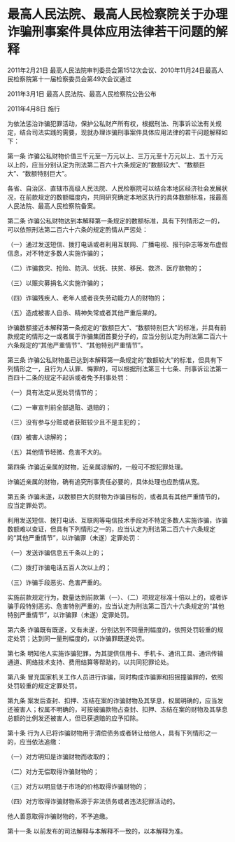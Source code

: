 # 最高人民法院、最高人民检察院关于办理诈骗刑事案件具体应用法律若干问题的解释

2011年2月21日 最高人民法院审判委员会第1512次会议、2010年11月24日最高人民检察院第十一届检察委员会第49次会议通过

2011年3月1日 最高人民法院、最高人民检察院公告公布

2011年4月8日 施行

  

为依法惩治诈骗犯罪活动，保护公私财产所有权，根据刑法、刑事诉讼法有关规定，结合司法实践的需要，现就办理诈骗刑事案件具体应用法律的若干问题解释如下：

第一条 诈骗公私财物价值三千元至一万元以上、三万元至十万元以上、五十万元以上的，应当分别认定为刑法第二百六十六条规定的“数额较大”、“数额巨大”、“数额特别巨大”。

各省、自治区、直辖市高级人民法院、人民检察院可以结合本地区经济社会发展状况，在前款规定的数额幅度内，共同研究确定本地区执行的具体数额标准，报最高人民法院、最高人民检察院备案。

第二条 诈骗公私财物达到本解释第一条规定的数额标准，具有下列情形之一的，可以依照刑法第二百六十六条的规定酌情从严惩处：

（一）通过发送短信、拨打电话或者利用互联网、广播电视、报刊杂志等发布虚假信息，对不特定多数人实施诈骗的；

（二）诈骗救灾、抢险、防汛、优抚、扶贫、移民、救济、医疗款物的；

（三）以赈灾募捐名义实施诈骗的；

（四）诈骗残疾人、老年人或者丧失劳动能力人的财物的；

（五）造成被害人自杀、精神失常或者其他严重后果的。

诈骗数额接近本解释第一条规定的“数额巨大”、“数额特别巨大”的标准，并具有前款规定的情形之一或者属于诈骗集团首要分子的，应当分别认定为刑法第二百六十六条规定的“其他严重情节”、“其他特别严重情节”。

第三条 诈骗公私财物虽已达到本解释第一条规定的“数额较大”的标准，但具有下列情形之一，且行为人认罪、悔罪的，可以根据刑法第三十七条、刑事诉讼法第一百四十二条的规定不起诉或者免予刑事处罚：

（一）具有法定从宽处罚情节的；

（二）一审宣判前全部退赃、退赔的；

（三）没有参与分赃或者获赃较少且不是主犯的；

（四）被害人谅解的；

（五）其他情节轻微、危害不大的。

第四条 诈骗近亲属的财物，近亲属谅解的，一般可不按犯罪处理。

诈骗近亲属的财物，确有追究刑事责任必要的，具体处理也应酌情从宽。

第五条 诈骗未遂，以数额巨大的财物为诈骗目标的，或者具有其他严重情节的，应当定罪处罚。

利用发送短信、拨打电话、互联网等电信技术手段对不特定多数人实施诈骗，诈骗数额难以查证，但具有下列情形之一的，应当认定为刑法第二百六十六条规定的“其他严重情节”，以诈骗罪（未遂）定罪处罚：

（一）发送诈骗信息五千条以上的；

（二）拨打诈骗电话五百人次以上的；

（三）诈骗手段恶劣、危害严重的。

实施前款规定行为，数量达到前款第（一）、（二）项规定标准十倍以上的，或者诈骗手段特别恶劣、危害特别严重的，应当认定为刑法第二百六十六条规定的“其他特别严重情节”，以诈骗罪（未遂）定罪处罚。

第六条 诈骗既有既遂，又有未遂，分别达到不同量刑幅度的，依照处罚较重的规定处罚；达到同一量刑幅度的，以诈骗罪既遂处罚。

第七条 明知他人实施诈骗犯罪，为其提供信用卡、手机卡、通讯工具、通讯传输通道、网络技术支持、费用结算等帮助的，以共同犯罪论处。

第八条 冒充国家机关工作人员进行诈骗，同时构成诈骗罪和招摇撞骗罪的，依照处罚较重的规定定罪处罚。

第九条 案发后查封、扣押、冻结在案的诈骗财物及其孳息，权属明确的，应当发还被害人；权属不明确的，可按被骗款物占查封、扣押、冻结在案的财物及其孳息总额的比例发还被害人，但已获退赔的应予扣除。

第十条 行为人已将诈骗财物用于清偿债务或者转让给他人，具有下列情形之一的，应当依法追缴：

（一）对方明知是诈骗财物而收取的；

（二）对方无偿取得诈骗财物的；

（三）对方以明显低于市场的价格取得诈骗财物的；

（四）对方取得诈骗财物系源于非法债务或者违法犯罪活动的。

他人善意取得诈骗财物的，不予追缴。

第十一条 以前发布的司法解释与本解释不一致的，以本解释为准。